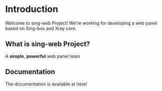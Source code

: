 # Introduction
 
Welcome to sing-web Project! We're working for developing a web panel based on Sing-box and Xray core.

## What is sing-web Project?

A **simple**, **powerful** web panel team

## Documentation

The documentation is available at here!